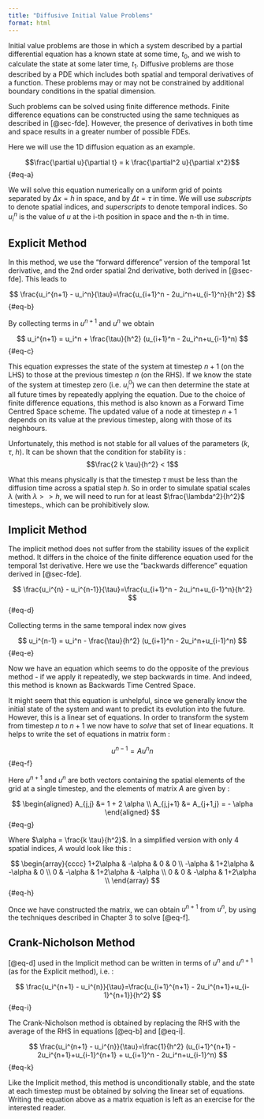 ```yaml
---
title: "Diffusive Initial Value Problems"
format: html
---
```


Initial value problems are those in which a system described by a partial differential equation has a known state at some time, $t_0$, and we wish to calculate the state at some later time, $t_1$. Diffusive problems are those described by a PDE which includes both spatial and temporal derivatives of a function. These problems may or may not be constrained by additional boundary conditions in the spatial dimension.

Such problems can be solved using finite difference methods. Finite difference equations can be constructed using the same techniques as described in [@sec-fde]. However, the presence of derivatives in both time and space results in a greater number of possible FDEs.

Here we will use the 1D diffusion equation as an example.

$$\frac{\partial u}{\partial t} = k \frac{\partial^2 u}{\partial x^2}$$ {#eq-a}

We will solve this equation numerically on a uniform grid of points separated by $\Delta x = h$ in space, and by $\Delta t= \tau$ in time. We will use _subscripts_ to denote spatial indices, and _superscripts_ to denote temporal indices. So $u_i^n$ is the value of $u$ at the i-th position in space and the n-th in time.

## Explicit Method

In this method, we use the "forward difference" version of the temporal 1st derivative, and the 2nd order spatial 2nd derivative, both derived in [@sec-fde]. This leads to

$$
\frac{u_i^{n+1} - u_i^n}{\tau}=\frac{u_{i+1}^n - 2u_i^n+u_{i-1}^n}{h^2}
$$ {#eq-b}

By collecting terms in $u^{n+1}$ and $u^n$ we obtain

$$
u_i^{n+1} = u_i^n + \frac{\tau}{h^2} (u_{i+1}^n - 2u_i^n+u_{i-1}^n)
$$ {#eq-c}

This equation expresses the state of the system at timestep $n+1$ (on the LHS) to those at the previous timestep $n$ (on the RHS). If we know the state of the system at timestep zero (i.e. $u_i^0$) we can then determine the state at all future times by repeatedly applying the equation. Due to the choice of finite difference equations, this method is also known as a Forward Time Centred Space scheme. The updated value of a node at timestep $n+1$ depends on its value at the previous timestep, along with those of its neighbours.

Unfortunately, this method is not stable for all values of the parameters ($k$, $\tau$, $h$). It can be shown that the condition for stability is :
$$\frac{2 k \tau}{h^2} < 1$$

What this means physically is that the timestep $\tau$ must be less than the diffusion time across a spatial step $h$. So in order to simulate spatial scales $\lambda$ (with $\lambda >> h$, we will need to run for at least $\frac{\lambda^2}{h^2}$ timesteps., which can be prohibitively slow.

## Implicit Method

The implicit method does not suffer from the stability issues of the explicit method.  It differs in the choice of the finite difference equation used for the temporal 1st derivative. Here we use the "backwards difference" equation derived in [@sec-fde].

$$
\frac{u_i^{n} - u_i^{n-1}}{\tau}=\frac{u_{i+1}^n - 2u_i^n+u_{i-1}^n}{h^2}
$$ {#eq-d}

Collecting terms in the same temporal index now gives 

$$
u_i^{n-1} = u_i^n - \frac{\tau}{h^2} (u_{i+1}^n - 2u_i^n+u_{i-1}^n)
$$ {#eq-e}

Now we have an equation which seems to do the opposite of the previous method - if we apply it repeatedly, we step backwards in time. And indeed, this method is known as Backwards Time Centred Space.

It might seem that this equation is unhelpful, since we generally know the initial state of the system and want to predict its evolution into the future. However, this is a linear set of equations. In order to transform the system from timestep $n$ to $n+1$ we now have to _solve_ that set of linear equations. It helps to write the set of equations in matrix form :

$$u^{n-1} = A u^n{n}$$ {#eq-f}

Here $u^{n+1}$ and $u^n$ are both vectors containing the spatial elements of the grid at a single timestep, and the elements of matrix $A$ are given by :

$$
\begin{aligned}
A_{j,j} &= 1 + 2 \alpha \\
A_{j,j+1} &= A_{j+1,j} = - \alpha
\end{aligned}
$$ {#eq-g}

Where $\alpha = \frac{k \tau}{h^2}$. 
In a simplified version with only 4 spatial indices, $A$ would look like this :

$$
\begin{array}{cccc}
1+2\alpha & -\alpha & 0 & 0 \\
-\alpha & 1+2\alpha & -\alpha & 0 \\
0 & -\alpha & 1+2\alpha & -\alpha \\
0 & 0 & -\alpha & 1+2\alpha \\
\end{array}
$$ {#eq-h}

Once we have constructed the matrix, we can obtain $u^{n+1}$ from $u^n$, by using the techniques described in Chapter 3 to solve [@eq-f].

## Crank-Nicholson Method

[@eq-d] used in the Implicit method can be written in terms of $u^n$ and $u^{n+1}$ (as for the Explicit method), i.e. :

$$
\frac{u_i^{n+1} - u_i^{n}}{\tau}=\frac{u_{i+1}^{n+1} - 2u_i^{n+1}+u_{i-1}^{n+1}}{h^2}
$$ {#eq-i}

The Crank-Nicholson method is obtained by replacing the RHS with the average of the RHS in equations [@eq-b] and [@eq-i].

$$
\frac{u_i^{n+1} - u_i^{n}}{\tau}=\frac{1}{h^2} (u_{i+1}^{n+1} - 2u_i^{n+1}+u_{i-1}^{n+1} + u_{i+1}^n - 2u_i^n+u_{i-1}^n)
$$ {#eq-k}

Like the Implicit method, this method is unconditionally stable, and the state at each timestep must be obtained by solving the linear set of equations. Writing the equation above as a matrix equation is left as an exercise for the interested reader. 